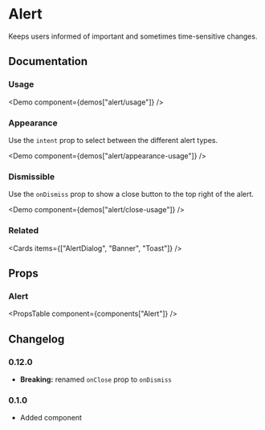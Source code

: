
# Alert

Keeps users informed of important and sometimes time-sensitive changes.

## Documentation

### Usage

<Demo component={demos["alert/usage"]} />

### Appearance

Use the `intent` prop to select between the different alert types.

<Demo component={demos["alert/appearance-usage"]} />

### Dismissible

Use the `onDismiss` prop to show a close button to the top right of the alert.

<Demo component={demos["alert/close-usage"]} />

### Related

<Cards items={["AlertDialog", "Banner", "Toast"]} />

## Props

### Alert

<PropsTable component={components["Alert"]} />

## Changelog

### 0.12.0

- **Breaking:** renamed `onClose` prop to `onDismiss`

### 0.1.0

- Added component
